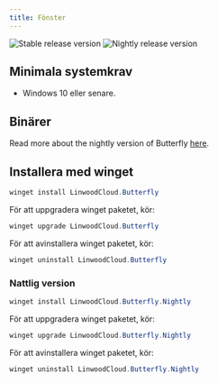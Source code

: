 ```yaml
---
title: Fönster
---
```


![Stable release version](https://img.shields.io/badge/dynamic/yaml?color=c4840d&label=Stable&query=%24.version&url=https%3A%2F%2Fraw.githubusercontent.com%2FLinwoodDev%2Fbutterfly%2Fstable%2Fapp%2Fpubspec.yaml&style=for-the-badge)
![Nightly release version](https://img.shields.io/badge/dynamic/yaml?color=f7d28c&label=Nightly&query=%24.version&url=https%3A%2F%2Fraw.githubusercontent.com%2FLinwoodDev%2Fbutterfly%2Fnightly%2Fapp%2Fpubspec.yaml&style=for-the-badge)



## Minimala systemkrav

- Windows 10 eller senare.

## Binärer

<Tabs>
<TabItem label="Stable">
  <CardGrid>
    <DownloadButton after="/downloads/post-windows" href="https://github.com/LinwoodDev/butterfly/releases/download/stable/linwood-butterfly-windows-setup-x86_64.exe" title="Setup"/>
    <DownloadButton after="/downloads/post-windows" href="https://github.com/LinwoodDev/butterfly/releases/download/stable/linwood-butterfly-windows-x86_64.zip" title="Portable"/>
  </CardGrid>
</TabItem>
<TabItem label="Nightly">
  <CardGrid>
    <DownloadButton after="/downloads/post-windows" href="https://github.com/LinwoodDev/butterfly/releases/download/nightly/linwood-butterfly-windows-setup-x86_64.exe" title="Setup"/>
    <DownloadButton after="/downloads/post-windows" href="https://github.com/LinwoodDev/butterfly/releases/download/nightly/linwood-butterfly-windows-x86_64.zip" title="Portable"/>
  </CardGrid>
</TabItem>
</Tabs>

Read more about the nightly version of Butterfly [here](/community/nightly).

## Installera med winget

```powershell
winget install LinwoodCloud.Butterfly
```

För att uppgradera winget paketet, kör:

```powershell
winget upgrade LinwoodCloud.Butterfly
```

För att avinstallera winget paketet, kör:

```powershell
winget uninstall LinwoodCloud.Butterfly
```

### Nattlig version

```powershell
winget install LinwoodCloud.Butterfly.Nightly
```

För att uppgradera winget paketet, kör:

```powershell
winget upgrade LinwoodCloud.Butterfly.Nightly
```

För att avinstallera winget paketet, kör:

```powershell
winget uninstall LinwoodCloud.Butterfly.Nightly
```
